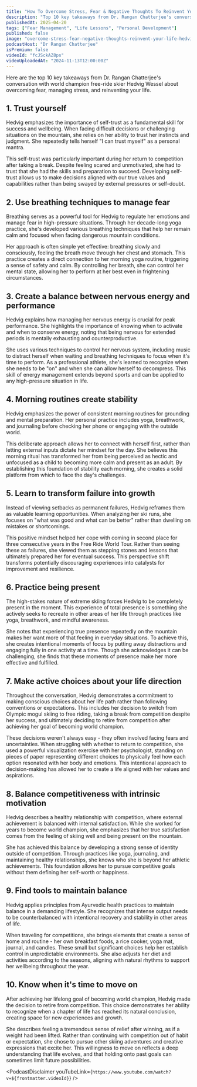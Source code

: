 ```yaml
---
title: "How To Overcome Stress, Fear & Negative Thoughts To Reinvent Your Life | Hedvig Wessel"
description: "Top 10 key takeaways from Dr. Rangan Chatterjee's conversation with world champion free-ride skier Hedvig Wessel about overcoming fear, managing stress, and reinventing your life."
publishedAt: 2025-04-20
tags: ["Fear Management", "Life Lessons", "Personal Development"]
published: false
image: "overcome-stress-fear-negative-thoughts-reinvent-your-life-hedvig-wessel.jpg"
podcastHost: "Dr Rangan Chatterjee"
isPremium: false
videoId: "fcJSckAZ8ps"
videoUploadedAt: "2024-11-13T12:00:00Z"
---
```



<PodcastSummaryPageLayout frontmatter={frontmatter}>
Here are the top 10 key takeaways from Dr. Rangan Chatterjee's conversation with world champion free-ride skier Hedvig Wessel about overcoming fear, managing stress, and reinventing your life.

## 1. Trust yourself

Hedvig emphasizes the importance of self-trust as a fundamental skill for success and wellbeing. When facing difficult decisions or challenging situations on the mountain, she relies on her ability to trust her instincts and judgment. She repeatedly tells herself "I can trust myself" as a personal mantra.

This self-trust was particularly important during her return to competition after taking a break. Despite feeling scared and unmotivated, she had to trust that she had the skills and preparation to succeed. Developing self-trust allows us to make decisions aligned with our true values and capabilities rather than being swayed by external pressures or self-doubt.

## 2. Use breathing techniques to manage fear

Breathing serves as a powerful tool for Hedvig to regulate her emotions and manage fear in high-pressure situations. Through her decade-long yoga practice, she's developed various breathing techniques that help her remain calm and focused when facing dangerous mountain conditions.

Her approach is often simple yet effective: breathing slowly and consciously, feeling the breath move through her chest and stomach. This practice creates a direct connection to her morning yoga routine, triggering a sense of safety and calm. By controlling her breath, she can control her mental state, allowing her to perform at her best even in frightening circumstances.

## 3. Create a balance between nervous energy and performance

Hedvig explains how managing her nervous energy is crucial for peak performance. She highlights the importance of knowing when to activate and when to conserve energy, noting that being nervous for extended periods is mentally exhausting and counterproductive.

She uses various techniques to control her nervous system, including music to distract herself when waiting and breathing techniques to focus when it's time to perform. As a professional athlete, she's learned to recognize when she needs to be "on" and when she can allow herself to decompress. This skill of energy management extends beyond sports and can be applied to any high-pressure situation in life.

## 4. Morning routines create stability

Hedvig emphasizes the power of consistent morning routines for grounding and mental preparation. Her personal practice includes yoga, breathwork, and journaling before checking her phone or engaging with the outside world.

This deliberate approach allows her to connect with herself first, rather than letting external inputs dictate her mindset for the day. She believes this morning ritual has transformed her from being perceived as hectic and unfocused as a child to becoming more calm and present as an adult. By establishing this foundation of stability each morning, she creates a solid platform from which to face the day's challenges.

## 5. Learn to transform failure into growth

Instead of viewing setbacks as permanent failures, Hedvig reframes them as valuable learning opportunities. When analyzing her ski runs, she focuses on "what was good and what can be better" rather than dwelling on mistakes or shortcomings.

This positive mindset helped her cope with coming in second place for three consecutive years in the Free Ride World Tour. Rather than seeing these as failures, she viewed them as stepping stones and lessons that ultimately prepared her for eventual success. This perspective shift transforms potentially discouraging experiences into catalysts for improvement and resilience.

## 6. Practice being present

The high-stakes nature of extreme skiing forces Hedvig to be completely present in the moment. This experience of total presence is something she actively seeks to recreate in other areas of her life through practices like yoga, breathwork, and mindful awareness.

She notes that experiencing true presence repeatedly on the mountain makes her want more of that feeling in everyday situations. To achieve this, she creates intentional moments of focus by putting away distractions and engaging fully in one activity at a time. Though she acknowledges it can be challenging, she finds that these moments of presence make her more effective and fulfilled.

## 7. Make active choices about your life direction

Throughout the conversation, Hedvig demonstrates a commitment to making conscious choices about her life path rather than following conventions or expectations. This includes her decision to switch from Olympic mogul skiing to free riding, taking a break from competition despite her success, and ultimately deciding to retire from competition after achieving her goal of becoming world champion.

These decisions weren't always easy - they often involved facing fears and uncertainties. When struggling with whether to return to competition, she used a powerful visualization exercise with her psychologist, standing on pieces of paper representing different choices to physically feel how each option resonated with her body and emotions. This intentional approach to decision-making has allowed her to create a life aligned with her values and aspirations.

## 8. Balance competitiveness with intrinsic motivation

Hedvig describes a healthy relationship with competition, where external achievement is balanced with internal satisfaction. While she worked for years to become world champion, she emphasizes that her true satisfaction comes from the feeling of skiing well and being present on the mountain.

She has achieved this balance by developing a strong sense of identity outside of competition. Through practices like yoga, journaling, and maintaining healthy relationships, she knows who she is beyond her athletic achievements. This foundation allows her to pursue competitive goals without them defining her self-worth or happiness.

## 9. Find tools to maintain balance

Hedvig applies principles from Ayurvedic health practices to maintain balance in a demanding lifestyle. She recognizes that intense output needs to be counterbalanced with intentional recovery and stability in other areas of life.

When traveling for competitions, she brings elements that create a sense of home and routine - her own breakfast foods, a rice cooker, yoga mat, journal, and candles. These small but significant choices help her establish control in unpredictable environments. She also adjusts her diet and activities according to the seasons, aligning with natural rhythms to support her wellbeing throughout the year.

## 10. Know when it's time to move on

After achieving her lifelong goal of becoming world champion, Hedvig made the decision to retire from competition. This choice demonstrates her ability to recognize when a chapter of life has reached its natural conclusion, creating space for new experiences and growth.

She describes feeling a tremendous sense of relief after winning, as if a weight had been lifted. Rather than continuing with competition out of habit or expectation, she chose to pursue other skiing adventures and creative expressions that excite her. This willingness to move on reflects a deep understanding that life evolves, and that holding onto past goals can sometimes limit future possibilities.

<PodcastDisclaimer
  youTubeLink={`https://www.youtube.com/watch?v=${frontmatter.videoId}`}
/>

</PodcastSummaryPageLayout>

